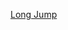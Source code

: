 {{Navbox
| name = 世界田径锦标赛女子跳远冠军
| title = [[世界田徑錦標賽獎牌得主列表 (女子)|世界田径锦标赛女子跳远冠军]]
| state = {{{state|autocollapse}}}
| listclass = hlist
| list1 = 
* 1983：{{flagicon|GDR}} [[海克·道特]]
* 1987：{{flagicon|USA}} [[杰姬·乔伊娜-克西]]
* 1991：{{flagicon|USA}} [[杰姬·乔伊娜-克西]]
* 1993：{{flagicon|GER}} [[海克·德雷克斯勒]]
* 1995：{{flagicon|ITA}} [[菲奥娜·梅]]
* 1997：{{flagicon|RUS}} {{tsl|en|Lyudmila Galkina||Lyudmila Galkina}}
* 1999：{{flagicon|ESP}} {{tsl|en|Niurka Montalvo||Niurka Montalvo}}
* 2001：{{flagicon|ITA}} [[菲奥娜·梅]]
* 2003：{{flagicon|FRA}} {{tsl|en|Eunice Barber||Eunice Barber}}
* 2005：{{flagicon|USA}} [[緹亞娜·巴爾托雷塔|緹亞娜·麥迪遜]]
* 2007：{{flagicon|RUS}} [[塔季揚娜·列別傑娃]]
* 2009：{{flagicon|USA}} [[布莉妮·瑞絲]]
* 2011：{{flagicon|USA}} [[布莉妮·瑞絲]]
* 2013：{{flagicon|USA}} [[布莉妮·瑞絲]]
* 2015：{{flagicon|USA}} [[緹亞娜·巴爾托雷塔]]
* 2017：{{flagicon|USA}} [[布莉妮·瑞絲]]
* 2019：{{flagicon|GER}} [[玛莱卡·米哈姆博]]
}}<noinclude>
{{collapsible option}}
[[Category:田徑世界冠軍導航模板|Long Jump]]
</noinclude>